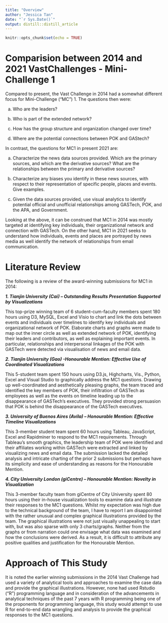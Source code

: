 ```yaml
---
title: "Overview"
author: "Jessica Tan"
date: "`r Sys.Date()`"
output: distill::distill_article
---
```


```r
knitr::opts_chunk$set(echo = TRUE)
```

# Comparision between 2014 and 2021 VastChallenges - Mini-Challenge 1 

Compared to present, the Vast Challenge in 2014 had a somewhat different focus for Mini-Challenge (“MC”) 1. The questions then were:

a.	Who are the leaders?

b.	Who is part of the extended network?

c.	How has the group structure and organization changed over time?

d.	Where are the potential connections between POK and GAStech?


In contrast, the questions for MC1 in present 2021 are:

a.	Characterize the news data sources provided. Which are the primary sources, and which are the derivative sources? What are the relationships between the primary and derivative sources? 


b.	Characterize any biases you identify in these news sources, with respect to their representation of specific people, places and events. Give examples.

c.	Given the data sources provided, use visual analytics to identify potential official and unofficial relationships among GASTech, POK, and the APA, and Government.

Looking at the above, it can be construed that MC1 in 2014 was mostly targeted at identifying key individuals, their organizational network and connection with GASTech. On the other hand, MC1 in 2021 seeks to understand how individuals, events and places are portrayed by news media as well identify the network of relationships from email communication.  

# Literature Review

The following is a review of the award-winning submissions for MC1 in 2014:

***1.	Tianjin University (Cai) – Outstanding Results Presentation Supported by Visualizations***

This top-prize winning team of 6 student-cum-faculty members spent 180 hours using D3, MySQL, Excel and Visio to chart and link the dots between events and individuals over timelines to identify key individuals and organizational network of POK. Elaborate charts and graphs were made to map out the inner circle as well as extended network of POK, identifying their leaders and contributors, as well as explaining important events. In particular, relationships and interpersonal linkages of the POK with GASTech were detected via visualisation of news and email data. 

***2.	Tianjin University (Gao) -Honourable Mention: Effective Use of Coordinated Visualizations***

This 5-student team spent 150 hours using D3.js, Highcharts, Vis., Python, Excel and Visual Studio to graphically address the MC1 questions. Drawing up well-coordinated and aesthetically pleasing graphs, the team traced and identified the key members of POK, their infiltration of GASTech as employees as well as the events on timeline leading up to the disappearance of GASTech’s executives. They provided strong persuasion that POK is behind the disappearance of the GASTech executives. 

***3.	University of Buenos Aires (Avila) – Honourable Mention: Effective Timeline Visualizations***

This 3-member student team spent 60 hours using Tableau, JavaScript, Excel and Rapidminer to respond to the MC1 requirements. Through Tableau’s smooth graphics, the leadership team of POK were identified and their affiliates working within GASTech were extracted and linked by visualizing news and email data. The submission lacked the detailed analysis and intricate charting of the prior 2 submissions but perhaps have its simplicity and ease of understanding as reasons for the Honourable Mention.

***4.	City University London (giCentre) – Honourable Mention: Novelty in Visualization***

This 3-member faculty team from giCentre of City University spent 80 hours using their in-house visualization tools to examine data and illustrate their responses to the MC1 questions. Whilst my expectation was high due to the technical background of the team, I have to report I am disappointed with the rather unusual and complex graphical illustrations provided by the team. The graphical illustrations were not just visually unappealing to start with, but was also sparse with only 3 charts/graphs. Neither from the graphs or from narration could one envisage what data was examined and how the conclusions were derived. As a result, it is difficult to attribute any positive qualities and justification for the Honourable Mention.

# Approach of This Study

It is noted the earlier winning submissions in the 2014 Vast Challenge had used a variety of analytical tools and approaches to examine the case data and provide the graphical illustrations. However, none had used Rstudio ("R") programming language and in consideration of the advancements in analytical techniques of the past 7 years with R programming being one of the proponents for programming language, this study would attempt to use R for end-to-end data wrangling and analysis to provide the graphical responses to the MC1 questions.



